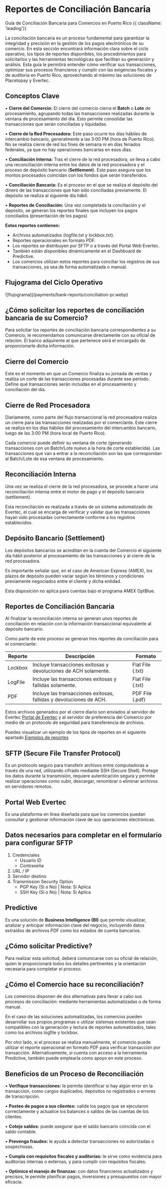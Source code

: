 

<HeroPattern />

# Reportes de Conciliación Bancaria

Guía de Conciliación Bancaria para Comercios en Puerto Rico {{ className: 'leading'}}

<CountryFlags countries="PR"  prefix="Disponible para: " className='mt-4'/>

La conciliación bancaria es un proceso fundamental para garantizar la integridad y precisión en la gestión de los pagos electrónicos de su comercio. En esta sección encontrará información clara sobre el ciclo operativo, los tipos de reportes disponibles, los procedimientos para solicitarlos y las herramientas tecnológicas que facilitan su generación y análisis. Esta guía le permitirá entender cómo verificar sus transacciones, optimizar sus procesos financieros y cumplir con las exigencias fiscales y de auditoría en Puerto Rico, aprovechando al máximo las soluciones de Placetopay y Evertec.

## Conceptos Clave


•	**Cierre del Comercio:**
     El cierre del comercio cierra el **Batch** o **Lote** de procesamiento, agrupando todas las transacciones realizadas durante la ventana de procesamiento del día. 
     Esto permite consolidar las transacciones que serán conciliadas y liquidadas.

•	**Cierre de la Red Procesadora:**
     Este paso ocurre los días hábiles de intercambio bancario, generalmente a las 3:00 PM (hora de Puerto Rico). 
     No se realiza cierre de red los fines de semana ni en días feriados federales, ya que no hay operaciones bancarias en esos días.

•	**Conciliación Interna:**
     Tras el cierre de la red procesadora, se lleva a cabo una reconciliación interna entre los datos de la red procesadora y el proceso de depósito bancario (**Settlement**).
     Este paso asegura que los montos procesados coincidan con los fondos que serán transferidos.

•	**Conciliación Bancaria:**
	Es el proceso en el que se realiza el depósito del dinero de las transacciones que han sido conciliadas previamente. El depósito se realiza al siguiente día hábil.

•	**Reportes de Conciliación:**
	Una vez completada la conciliación y el depósito, se generan los reportes finales que incluyen los pagos conciliados (presentación de los pagos)

 **Estos reportes contienen:**

-	Archivos automatizados (logfile.txt y lockbox.txt).
-	Reportes operacionales en formato PDF.
-	Los reportes se distribuyen por SFTP o a través del Portal Web Evertec. 
-	También están disponibles dinámicamente en el Dashboard de Predictive.
-	Los comercios utilizan estos reportes para conciliar los registros de sus transacciones, ya sea de forma automatizada o manual.


## Flujograma del Ciclo Operativo

<CenteredContainer>
    ![flujograma](/payments/bank-reports/conciliation-pr.webp)  
</CenteredContainer>

## ¿Cómo solicitar los reportes de conciliación bancaria de su Comercio?

Para solicitar los reportes de conciliación bancaria correspondientes a su Comercio, le recomendamos comunicarse directamente con su oficial de relación.
El banco adquirente al que pertenece será el encargado de proporcionarle dicha información.

## Cierre del Comercio

Este es el momento en que un Comercio finaliza su jornada de ventas y realiza un corte de las transacciones procesadas durante ese período. 
Define qué transacciones serán incluidas en el procesamiento y conciliación del día.

## Cierre de Red Procesadora

Diariamente, como parte del flujo transaccional la red procesadora realiza un cierre para las transacciones realizadas por el comerciante. 
Este cierre se realiza en los días hábiles del procesamiento del intercambio bancario, luego de las 3:00 PM (hora local de Puerto Rico). 

<Note>Cada comercio puede definir su ventana de corte (generando transacciones con un Batch/Lote nuevo a la hora de corte establecida). Las transacciones que van a entrar a la reconciliación son las que correspondan al Batch/Lote de esa ventana de procesamiento.</Note>

## Reconciliación Interna

Una vez se realiza el cierre de la red procesadora, se procede a hacer una reconciliación interna entre el motor de pago y el depósito bancario (settlement). 

Esta reconciliación es realizada a través de un sistema automatizado de Evertec, el cual se encarga de verificar y validar que las transacciones hayan sido procesadas correctamente conforme a los registros establecidos.

## Depósito Bancario (Settlement)

Los depósitos bancarios se acreditan en la cuenta del Comercio el siguiente día hábil posterior al procesamiento de las transacciones y al cierre de la red procesadora.

Es importante señalar que, en el caso de American Express (AMEX), los plazos de depósito pueden variar según los términos y condiciones previamente negociados entre el cliente y dicha entidad.

<Note>Esta disposición no aplica para cuentas bajo el programa AMEX OptBlue.</Note>

## Reportes de Conciliación Bancaria

Al finalizar la reconciliación interna se generan unos reportes de conciliación en relación con la información transaccional equivalente al depósito bancario.

Como parte de este proceso se generan tres reportes de conciliación para el comerciante:

| Reporte	| Descripción	 | Formato | 
|---------| -------------------------- | -------------------------------------------------------     |
| Lockbox	| Incluye transacciones exitosas y devoluciones de ACH solamente. |	Flat File (.txt) |
| LogFile	| Incluye las transacciones exitosas y fallidas solamente. | Flat File (.txt) |
| PDF     |	Incluye las transacciones exitosas, fallidas y devoluciones de ACH.	| PDF File (.pdf) |

Estos archivos generados por el cierre diario son enviados al servidor de Evertec [Portal de Evertec](/payments/bank-reports/bank-reports-pr#portal-web-evertec) y al servidor de preferencia del Comercio por medio de un protocolo de seguridad para transferencia de archivos.

Puedes visualizar un ejemplo de los tipos de reportes en el siguiente apartado [Ejemplos de reportes](/payments/bank-reports/bank-reports-pr-examples)

## SFTP (Secure File Transfer Protocol)

Es un protocolo seguro para transferir archivos entre computadoras a través de una red, utilizando cifrado mediante SSH (Secure Shell).
Protege los datos durante la transmisión, requiere autenticación segura y permite realizar operaciones como subir, descargar, renombrar o eliminar archivos en servidores remotos.  

## Portal Web Evertec
Es una plataforma en línea diseñada para que los comercios puedan consultar y gestionar información clave de sus operaciones electrónicas.

## Datos necesarios para completar en el formulario para configurar SFTP

1.	Credenciales
     -	Usuario ID 
     -	Contraseña 
2.	URL / IP 
3.	Servidor destino
4.	Transmission Security Option
      -	PGP Key (Si o No) | Nota: Si Aplica
     -	SSH Key (Si o No) | Nota: Si Aplica

## Predictive

Es una solución de **Business Intelligence (BI)** que permite visualizar, analizar y anticipar información clave del negocio, incluyendo datos extraídos de archivos PDF como los estados de cuenta bancarios.

## ¿Cómo solicitar Predictive?

Para realizar esta solicitud, deberá comunicarse con su oficial de relación, quien le proporcionará todos los detalles pertinentes y la orientación necesaria para completar el proceso.

## ¿Cómo el Comercio hace su reconciliación?

Los comercios disponen de dos alternativas para llevar a cabo sus procesos de conciliación: mediante herramientas automatizadas o de forma manual.

En el caso de las soluciones automatizadas, los comercios pueden desarrollar sus propios programas o utilizar sistemas existentes que sean compatibles con la generación y lectura de reportes automatizados, tales como los archivos logfile y lockbox.

Por otro lado, si el proceso se realiza manualmente, el comercio puede utilizar el reporte operacional en formato PDF para verificar transacción por transacción. Alternativamente, si cuenta con acceso a la herramienta Predictive, también puede emplearla como apoyo en este proceso.

## Beneficios de un Proceso de Reconciliación

• **Verifique transacciones:** le permite identificar si hay algún error en la transacción, como cargos duplicados, depósitos no registrados o errores de transcripción. 
 
• **Posteo de pagos a sus clientes:** valide los pagos que se ejecutaron correctamente y actualice los balances o saldos de las cuentas de los clientes.
 
• **Coteje saldos:** puede asegurar que el saldo bancario coincida con el saldo contable.

• **Prevenga fraudes:** le ayuda a detectar transacciones no autorizadas o sospechosas.

• **Cumpla con requisitos fiscales y auditorías:** le sirve como evidencia para auditorías internas o externas, y para cumplir con requisitos fiscales. 

• **Optimice el manejo de finanzas:** con datos financieros actualizados y precisos, le permite planificar pagos, inversiones y presupuestos con mayor eficacia.